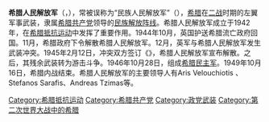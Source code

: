 {{Unreferenced|time=2022-02-25T01:59:29+00:00}}
'''希腊人民解放军'''（{{lang-el|Ελληνικός Λαϊκός Απελευθερωτικός Στρατός|Ellinikós Laïkós Apeleftherotikós Stratós}}，{{lang|el|ΕΛΑΣ}}），常被误称为“民族人民解放军”（{{lang-el|Εθνικός Λαϊκός Απελευθερωτικός Στρατός|Ethnikós Laïkós Apeleftherotikós Stratós}}），[[希腊|希腊]]在[[二战|二战]]时期的左翼军事武装，隶属[[希腊共产党|希腊共产党]]领导的[[民族解放阵线_(希腊)|民族解放阵线]]。希腊人民解放军成立于1942年，在[[希腊抵抗运动|希腊抵抗运动]]中发挥了重要作用。1944年10月，英国护送希腊流亡政府回国。11月，希腊政府下令解散希腊人民解放军。12月，英军与希腊人民解放军发生武装冲突。1945年2月12日，冲突双方签订《{{le|瓦尔基扎协定|Treaty of Varkiza}}》，希腊人民解放军宣布解散。之后，其残余武装转为游击斗争。1946年10月28日，组成[[希腊民主军|希腊民主军]]。1949年10月16日，希腊内战结束。希腊人民解放军的主要领导人有Aris Velouchiotis 、Stefanos Sarafis、Andreas Tzimas等。

{{希腊专题}}
{{Authority control}}
[[Category:希腊抵抗运动|Category:希腊抵抗运动]]
[[Category:希腊共产党|Category:希腊共产党]]
[[Category:政党武装|Category:政党武装]]
[[Category:第二次世界大战中的希腊|Category:第二次世界大战中的希腊]]